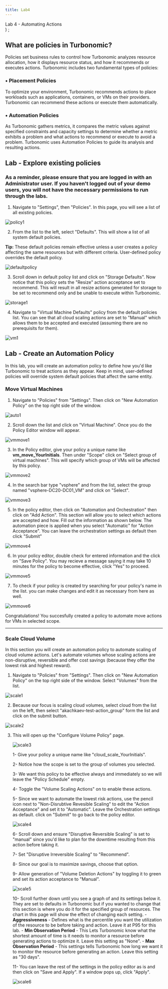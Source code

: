 ```yaml
---
title: Lab4
---
```

  <span>
    Lab 4 - Automating Actions <br />
  </span>
)
;


## What are policies in Turbonomic?

Policies set business rules to control how Turbonomic analyzes resource allocation, how it displays resource status, and how it recommends or executes actions. Turbonomic includes two fundamental types of policies:
### •	Placement Policies
To optimize your environment, Turbonomic recommends actions to place workloads such as applications, containers, or VMs on their providers. Turbonomic can recommend these actions or execute them automatically.
### •	Automation Policies
As Turbonomic gathers metrics, it compares the metric values against specified constraints and capacity settings to determine whether a metric exhibits a problem and what actions to recommend or execute to avoid a problem. Turbonomic uses Automation Policies to guide its analysis and resulting actions.

## Lab - Explore existing policies

### As a reminder, please ensure that you are logged in with an Administrator user. If you haven't logged out of your demo users, you will not have the necessary permissions to run through the labs.

1. Navigate to "Settings", then "Policies". In this page, you will see a list of all existing policies.

![policy1](img/policies/policy1.png)

2. From the list to the left, select "Defaults". This will show a list of all system default policies. 

**Tip:** These default policies remain effective unless a user creates a policy affecting the same resources but with different criteria. User-defined policy overrides the default policy.

![defaultpolicy](img/policies/defaultpolicy.png)

3. Scroll down in default policy list and click on "Storage Defaults". Now notice that this policy sets the "Resize" action acceptance set to recommend. This will result in all resize actions generated for storage to be set to recommend only and be unable to execute within Turbonomic. 

![storage1](img/policies/storage1.png)

4. Navigate to "Virtual Machine Defaults" policy from the default policies list. You can see that all cloud scaling actions are set to "Manual" which allows them to be accepted and executed (assuming there are no prerequisits for them).

![vm1](img/policies/vm1.png)

## Lab - Create an Automation Policy
In this lab, you will create an automation policy to define how you'd like Turbonomic to treat actions as they appear. Keep in mind, user-defined policies will override system default policies that affect the same entity.

### Move Virtual Machines

1. Navigate to "Policies" from "Settings". Then click on "New Automation Policy" on the top right side of the window.

![auto1](img/policies/auto1.png)

2. Scroll down the list and click on "Virtual Machine". Once you do the Policy Editor window will appear.

![vmmove1](img/policies/vmmove1.png)

3. In the Policy editor, give your policy a unique name like **vm_move_YourInitials**. Then under "Scope" click on "Select group of virtual machines". This will specify which group of VMs will be affected by this policy.

![vmmove2](img/policies/vmmove2.png)

4. In the search bar type "vsphere" and from the list, select the group named "vsphere-DC20-DC01_VM" and click on "Select".

![vmmove3](img/policies/vmmove3.png)

5. In the policy editor, then click on "Automation and Orchestration" then click on "Add Action". This section will allow you to select which actions are accepted and how. Fill out the information as shown below. The automation piece is applied when you select "Automatic" for "Action Acceptance". You can leave the orchestration settings as default then click "Submit"

![vmmove4](img/policies/vmmove4.png)

6. In your policy editor, double check for entered information and the click on "Save Policy". You may recieve a message saying it may take 10 minutes for the policy to become effective, click "Yes" to proceed.

![vmmove5](img/policies/vmmove5.png)

7. To check if your policy is created try searching for your policy's name in the list. you can make changes and edit it as necessary from here as well.

![vmmove6](img/policies/vmmove6.png)

Congratulations! You succesfully created a policy to automate move actions for VMs in selected scope.

---

### Scale Cloud Volume

In this section you will create an automation policy to automate scaling of cloud volume actions. Let's automate volumes whose scaling actions are non-disruptive, reversible and offer cost savings (because they offer the lowest risk and highest reward).

1. Navigate to "Policies" from "Settings". Then click on "New Automation Policy" on the top right side of the window. Select "Volumes" from the list.

![scale1](img/policies/scale1.png)

2. Because our focus is scaling cloud volumes, select cloud from the list on the left, then select "akachkaev-test-action_group" form the list and click on the submit button.

![scale2](img/policies/scale2.png)

3. This will open up the "Configure Volume Policy" page. 

    ![scale3](img/policies/scale3.png)

    1- Give your policy a unique name like "cloud_scale_YourInitials". 
    
    2- Notice how the scope is set to the group of volumes you selected. 
    
    3- We want this policy to be effective always and immediately so we will leave the "Policy Schedule" empty.
   
    4- Toggle the "Volume Scaling Actions" on to enable these actions.
   
    5- Since we want to automate the lowest risk actions, use the pencil icon next to "Non-Disrubtive Revesible Scaling" to edit the "Action Acceptance" and set it to "Automatic". Leave the Orchestration settings as default. click on "Submit" to go back to the policy editor.

    ![scale4](img/policies/scale4.png)

    6- Scroll down and ensure "Disruptive Reversible Scaling" is set to "manual" since you'd like to plan for the downtime resulting from this action before taking it.
    
    7- Set "Disruptive Irreversible Scaling" to "Recommend". 
   
    8- Since our goal is to maximize savings, choose that option.
    
    9- Allow generation of "Volume Deletion Actions" by toggling it to green and set its action acceptance to "Manual". 

    ![scale5](img/policies/scale5.png)

    10- Scroll further down until you see a graph of and its settings below it. They are set to defaults in Turbonomic but if you wanted to change that this section is where you do it for the specified group of resources. The chart in this page will show the effect of changing each setting.
        - **Aggressiveness** - Defines what is the percentile you want the utilization of the resource to be before taking and action. Leave it at P95 for this lab.
        - **Min Observation Period** - This Lets Turbonomic know what the shortest amount of time is it needs to monitor a resource before generating actions to optimize it. Leave this setting as "None".
        - **Max Observation Period** - This settings tells Turbonomic how long we want it to monitor the resource before generating an action. Leave this setting as "30 days".
    
    11- You can leave the rest of the settings in the policy editor as is and then click on "Save and Apply". If a window pops up, click "Apply".

    ![scale6](img/policies/scale6.png)

    

    
